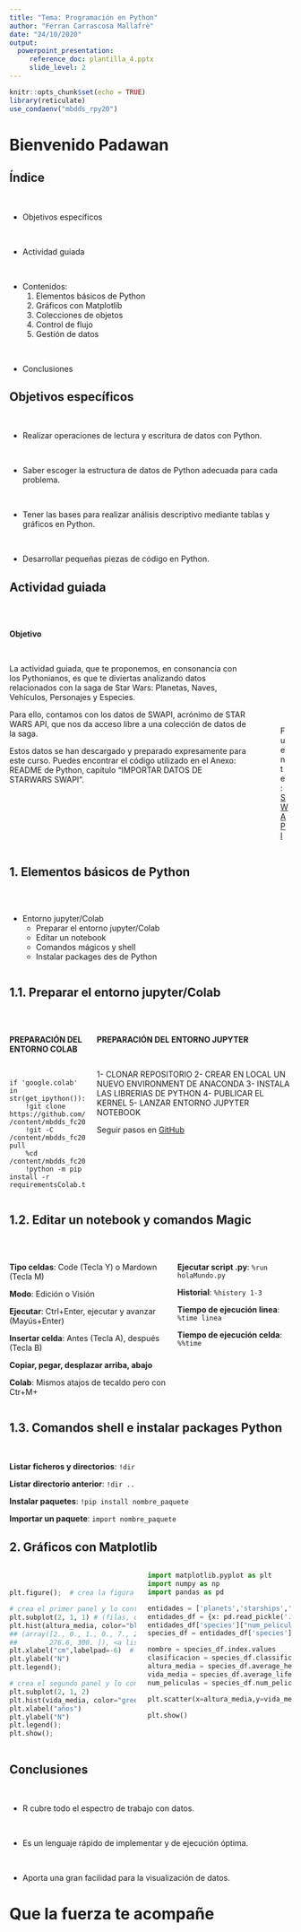 ```yaml
---
title: "Tema: Programación en Python"
author: "Ferran Carrascosa Mallafrè"
date: "24/10/2020"
output:
  powerpoint_presentation:
     reference_doc: plantilla_4.pptx
     slide_level: 2
---
```


```r
knitr::opts_chunk$set(echo = TRUE)
library(reticulate)
use_condaenv("mbdds_rpy20")
```

# Bienvenido Padawan

## Índice

<br>

- Objetivos específicos

<br>

- Actividad guiada

<br>

- Contenidos:
   1. Elementos básicos de Python
   1. Gráficos con Matplotlib
   1. Colecciones de objetos
   1. Control de flujo
   1. Gestión de datos

<br>

- Conclusiones

## Objetivos específicos

<br>


* Realizar operaciones de lectura y escritura de datos con Python.

<br>

* Saber escoger la estructura de datos de Python adecuada para cada problema.

<br>

* Tener las bases para realizar análisis descriptivo mediante tablas y gráficos en Python.

<br>

* Desarrollar pequeñas piezas de código en Python.

## Actividad guiada

:::::: {.columns}

::: {.column}

<br>

**Objetivo**

<br>

La actividad guiada, que te proponemos, en consonancia con los Pythonianos, es que te diviertas analizando datos relacionados con la saga de Star Wars: Planetas, Naves, Vehículos, Personajes y Especies.

Para ello, contamos con los datos de SWAPI, acrónimo de STAR WARS API, que nos da acceso libre a una colección de datos de la saga.

Estos datos se han descargado y preparado expresamente para este curso. Puedes encontrar el código utilizado en el Anexo: README de Python, capítulo “IMPORTAR DATOS DE STARWARS SWAPI”.

:::

::: {.column}

![Fuente: [SWAPI](https://swapi.dev/)](www/starwars.png)

:::

::::::

## 1. Elementos básicos de Python

:::::: {.columns}

::: {.column}

<br>

- Entorno jupyter/Colab
   - Preparar el entorno jupyter/Colab
   - Editar un notebook
   - Comandos mágicos y shell
   - Instalar packages des de Python

:::

::: {.column}

    
:::

::::::

## 1.1. Preparar el entorno jupyter/Colab

:::::: {.columns}

::: {.column}

<br>

**PREPARACIÓN DEL ENTORNO COLAB**

<br>

```
if 'google.colab' in str(get_ipython()):
    !git clone https://github.com/griu/mbdds_fc20.git /content/mbdds_fc20
    !git -C /content/mbdds_fc20 pull
    %cd /content/mbdds_fc20/Python
    !python -m pip install -r requirementsColab.txt
```

:::

::: {.column}

<br>

**PREPARACIÓN DEL ENTORNO JUPYTER**

<br>

1- CLONAR REPOSITORIO
2- CREAR EN LOCAL UN NUEVO ENVIRONMENT DE ANACONDA
3- INSTALA LAS LIBRERIAS DE PYTHON
4- PUBLICAR EL KERNEL
5- LANZAR ENTORNO JUPYTER NOTEBOOK

Seguir pasos en [GitHub](https://github.com/griu/mbdds_fc20/blob/master/Python/README.md)

:::

::::::

## 1.2. Editar un notebook y comandos Magic

:::::: {.columns}

::: {.column}

<br>

**Tipo celdas**: Code (Tecla Y) o Mardown (Tecla M) 

**Modo**: Edición o Visión

**Ejecutar**: Ctrl+Enter, ejecutar y avanzar (Mayús+Enter)

**Insertar celda**: Antes (Tecla A), después (Tecla B)

**Copiar, pegar, desplazar arriba, abajo**

**Colab**: Mismos atajos de tecaldo pero con Ctr+M+<tecla>

:::

::: {.column}

<br>

**Ejecutar script .py**: `%run holaMundo.py`

**Historial**: `%history 1-3`

**Tiempo de ejecución linea**: `%time linea`

**Tiempo de ejecución celda**: `%%time`

:::

::::::

## 1.3. Comandos shell e instalar packages Python

<br>

**Listar ficheros y directorios**: `!dir`

**Listar directorio anterior**: `!dir ..`

**Instalar paquetes**: `!pip install nombre_paquete`

**Importar un paquete**: `import nombre_paquete`

## 2. Gráficos con Matplotlib

:::::: {.columns}

::: {.column}

<br>

```python
plt.figure();  # crea la figura del plot

# crea el primer panel y lo configura lo ejes.
plt.subplot(2, 1, 1) # (filas, columnas, número de panel)
plt.hist(altura_media, color="blue", label="Altura media")
## (array([2., 0., 1., 0., 7., 2., 2., 1., 0., 1.]), array([ 66. ,  89.4, 112.8, 136.2, 159.6, 183. , 206.4, 229.8, 253.2,
##        276.6, 300. ]), <a list of 10 Patch objects>)
plt.xlabel("cm",labelpad=-6)  # labelpad desplaça el titulo arriba
plt.ylabel("N")
plt.legend();

# crea el segundo panel y lo configura lo ejes
plt.subplot(2, 1, 2)
plt.hist(vida_media, color="green", label="Vida media");
plt.xlabel("años")
plt.ylabel("N")
plt.legend();
plt.show();
```

:::

::: {.column}

```python

import matplotlib.pyplot as plt
import numpy as np
import pandas as pd

entidades = ['planets','starships','vehicles','people','species']
entidades_df = {x: pd.read_pickle('../www/' + x + '_df.pkl') for x in entidades}
entidades_df['species']["num_peliculas"] = entidades_df['species'].films.apply(lambda x: len(x))   # numero de peliculas en las que aparece
species_df = entidades_df['species'][["classification","average_height","average_lifespan","num_peliculas"]].dropna()

nombre = species_df.index.values
clasificacion = species_df.classification.values
altura_media = species_df.average_height.values
vida_media = species_df.average_lifespan.values
num_peliculas = species_df.num_peliculas.values

plt.scatter(x=altura_media,y=vida_media)

plt.show()

```

:::

::::::

## Conclusiones

<br>

-	R cubre todo el espectro de trabajo con datos.

<br>

-	Es un lenguaje rápido de implementar y de ejecución óptima.

<br>

-	Aporta una gran facilidad para la visualización de datos.

# Que la fuerza te acompañe
